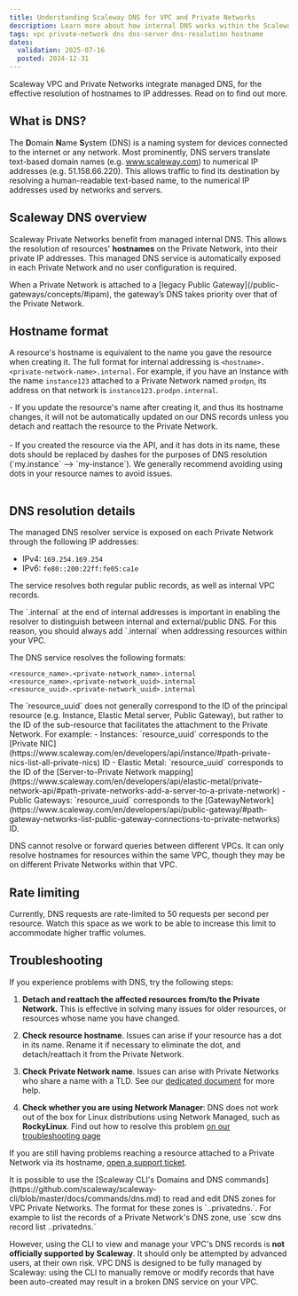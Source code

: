 ```yaml
---
title: Understanding Scaleway DNS for VPC and Private Networks
description: Learn more about how internal DNS works within the Scaleway ecosystem, and how to ensure your infrastructure is using DNS efficiently.
tags: vpc private-network dns dns-server dns-resolution hostname
dates:
  validation: 2025-07-16
  posted: 2024-12-31
---
```


Scaleway VPC and Private Networks integrate managed DNS, for the effective resolution of hostnames to IP addresses. Read on to find out more.

## What is DNS?

The **D**omain **N**ame **S**ystem (DNS) is a naming system for devices connected to the internet or any network. Most prominently, DNS servers translate text-based domain names (e.g. www.scaleway.com) to numerical IP addresses (e.g. 51.158.66.220). This allows traffic to find its destination by resolving a human-readable text-based name, to the numerical IP addresses used by networks and servers.

## Scaleway DNS overview

Scaleway Private Networks benefit from managed internal DNS. This allows the resolution of resources' **hostnames** on the Private Network, into their private IP addresses. This managed DNS service is automatically exposed in each Private Network and no user configuration is required.

<Message type="note">
When a Private Network is attached to a [legacy Public Gateway](/public-gateways/concepts/#ipam), the gateway’s DNS takes priority over that of the Private Network.
</Message>

## Hostname format

A resource's hostname is equivalent to the name you gave the resource when creating it. The full format for internal addressing is `<hostname>.<private-network-name>.internal`. For example, if you have an Instance with the name `instance123` attached to a Private Network named `prodpn`, its address on that network is `instance123.prodpn.internal`.

<Message type="tip">
- If you update the resource's name after creating it, and thus its hostname changes, it will not be automatically updated on our DNS records unless you detach and reattach the resource to the Private Network. <br/><br/>
- If you created the resource via the API, and it has dots in its name, these dots should be replaced by dashes for the purposes of DNS resolution (`my.instance` --> `my-instance`). We generally recommend avoiding using dots in your resource names to avoid issues.<br/><br/>
</Message>

## DNS resolution details

The managed DNS resolver service is exposed on each Private Network through the following IP addresses:

- IPv4: `169.254.169.254`
- IPv6: `fe80::200:22ff:fe05:ca1e`

The service resolves both regular public records, as well as internal VPC records.

<Message type="tip">
The `.internal` at the end of internal addresses is important in enabling the resolver to distinguish between internal and external/public DNS. For this reason, you should always add `.internal` when addressing resources within your VPC.
</Message>

The DNS service resolves the following formats:

```
<resource_name>.<private-network_name>.internal
<resource_name>.<private-network_uuid>.internal
<resource_uuid>.<private-network_uuid>.internal
```

<Message type="tip">
The `resource_uuid` does not generally correspond to the ID of the principal resource (e.g. Instance, Elastic Metal server, Public Gateway), but rather to the ID of the sub-resource that facilitates the attachment to the Private Network. For example:
- Instances: `resource_uuid` corresponds to the [Private NIC](https://www.scaleway.com/en/developers/api/instance/#path-private-nics-list-all-private-nics) ID
- Elastic Metal: `resource_uuid` corresponds to the ID of the [Server-to-Private Network mapping](https://www.scaleway.com/en/developers/api/elastic-metal/private-network-api/#path-private-networks-add-a-server-to-a-private-network)
- Public Gateways: `resource_uuid` corresponds to the [GatewayNetwork](https://www.scaleway.com/en/developers/api/public-gateway/#path-gateway-networks-list-public-gateway-connections-to-private-networks) ID.
</Message>

DNS cannot resolve or forward queries between different VPCs. It can only resolve hostnames for resources within the same VPC, though they may be on different Private Networks within that VPC.

## Rate limiting

Currently, DNS requests are rate-limited to 50 requests per second per resource. Watch this space as we work to be able to increase this limit to accommodate higher traffic volumes.

## Troubleshooting

If you experience problems with DNS, try the following steps:

1. **Detach and reattach the affected resources from/to the Private Network.** This is effective in solving many issues for older resources, or resources whose name you have changed.

2. **Check resource hostname**. Issues can arise if your resource has a dot in its name. Rename it if necessary to eliminate the dot, and detach/reattach it from the Private Network.

3. **Check Private Network name**. Issues can arise with Private Networks who share a name with a TLD. See our [dedicated document](/vpc/troubleshooting/pn-name/) for more help.

4. **Check whether you are using Network Manager**: DNS does not work out of the box for Linux distributions using Network Managed, such as **RockyLinux**. Find out how to resolve this problem [on our troubleshooting page](/vpc/troubleshooting/pn-name/#distributions-running-network-manager)

If you are still having problems reaching a resource attached to a Private Network via its hostname, [open a support ticket](https://console.scaleway.com/support).

<Message type="important">
It is possible to use the [Scaleway CLI's Domains and DNS commands](https://github.com/scaleway/scaleway-cli/blob/master/docs/commands/dns.md) to read and edit DNS zones for VPC Private Networks. The format for these zones is `<Private_Network_ID>.<VPC_ID>.privatedns.`. For example to list the records of a Private Network's DNS zone, use `scw dns record list <Private_Network_ID>.<VPC_ID>.privatedns.`

However, using the CLI to view and manage your VPC's DNS records is **not officially supported by Scaleway**. It should only be attempted by advanced users, at their own risk. VPC DNS is designed to be fully managed by Scaleway: using the CLI to manually remove or modify records that have been auto-created may result in a broken DNS service on your VPC.
</Message>